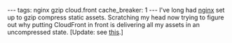 ---
tags: nginx gzip cloud.front
cache_breaker: 1
---
I've long had [[nginx]] set up to gzip compress static assets. Scratching my head now trying to figure out why putting CloudFront in front is delivering all my assets in an uncompressed state. [Update: see [http://www.cdnplanet.com/blog/gzip-nginx-cloudfront/ this].]
